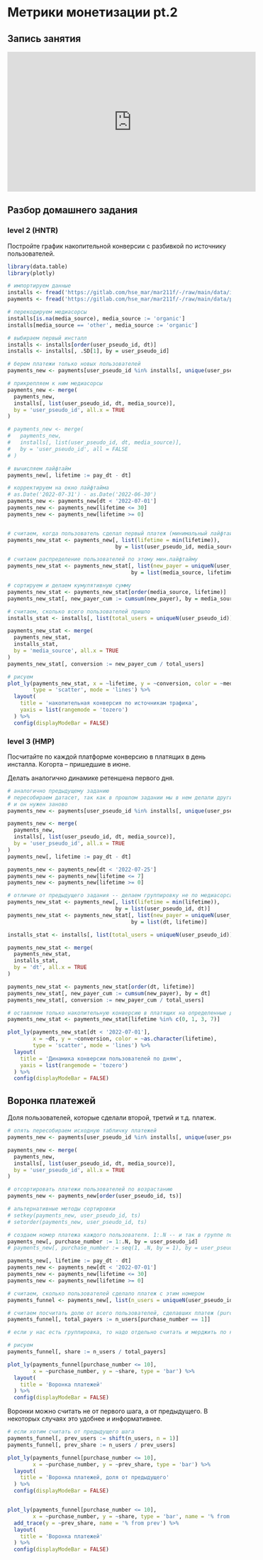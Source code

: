 # Метрики монетизации pt.2 {#c5_monetization}

## Запись занятия {-}

<iframe width="560" height="315" src="https://www.youtube.com/embed/2DjR09pvky0?si=w4Cj2J9gj436byIz" title="YouTube video player" frameborder="0" allow="accelerometer; autoplay; clipboard-write; encrypted-media; gyroscope; picture-in-picture; web-share" allowfullscreen></iframe>


## Разбор домашнего задания

### level 2 (HNTR)

Постройте график накопительной конверсии с разбивкой по источнику пользователей.


```r
library(data.table)
library(plotly)

# импортируем данные
installs <- fread('https://gitlab.com/hse_mar/mar211f/-/raw/main/data/installs.csv') 
payments <- fread('https://gitlab.com/hse_mar/mar211f/-/raw/main/data/payments_custom.csv')

# перекодируем медиасорсы
installs[is.na(media_source), media_source := 'organic']
installs[media_source == 'other', media_source := 'organic']

# выбираем первый инсталл
installs <- installs[order(user_pseudo_id, dt)]
installs <- installs[, .SD[1], by = user_pseudo_id]

# берем платежи только новых пользователей
payments_new <- payments[user_pseudo_id %in% installs[, unique(user_pseudo_id)]]

# прикрепляем к ним медиасорсы
payments_new <- merge(
  payments_new,
  installs[, list(user_pseudo_id, dt, media_source)],
  by = 'user_pseudo_id', all.x = TRUE
)

# payments_new <- merge(
#   payments_new,
#   installs[, list(user_pseudo_id, dt, media_source)],
#   by = 'user_pseudo_id', all = FALSE
# )

# вычисляем лайфтайм
payments_new[, lifetime := pay_dt - dt]

# корректируем на окно лайфтайма
# as.Date('2022-07-31') - as.Date('2022-06-30')
payments_new <- payments_new[dt < '2022-07-01']
payments_new <- payments_new[lifetime <= 30]
payments_new <- payments_new[lifetime >= 0]


# считаем, когда пользователь сделал первый платеж (минимальный лайфтайм)
payments_new_stat <- payments_new[, list(lifetime = min(lifetime)), 
                                  by = list(user_pseudo_id, media_source)]

# считаем распределение пользователей по этому мин.лайфтайму
payments_new_stat <- payments_new_stat[, list(new_payer = uniqueN(user_pseudo_id)), 
                                       by = list(media_source, lifetime)]

# сортируем и делаем кумулятивную сумму
payments_new_stat <- payments_new_stat[order(media_source, lifetime)]
payments_new_stat[, new_payer_cum := cumsum(new_payer), by = media_source]

# считаем, сколько всего пользователей пришло
installs_stat <- installs[, list(total_users = uniqueN(user_pseudo_id)), by = media_source]

payments_new_stat <- merge(
  payments_new_stat,
  installs_stat,
  by = 'media_source', all.x = TRUE
)
payments_new_stat[, conversion := new_payer_cum / total_users]

# рисуем
plot_ly(payments_new_stat, x = ~lifetime, y = ~conversion, color = ~media_source,
        type = 'scatter', mode = 'lines') %>%
  layout(
    title = 'накопительная конверсия по источникам трафика',
    yaxis = list(rangemode = 'tozero')
  ) %>%
  config(displayModeBar = FALSE)  

```

### level 3 (HMP)

Посчитайте по каждой платформе конверсию в платящих в день инсталла. Когорта -- пришедшие в июне.

Делать аналогично динамике ретеншена первого дня.
```r
# аналогично предыдущему заданию
# пересобираем датасет, так как в прошлом задании мы в нем делали другие вычисления
# и он нужен заново
payments_new <- payments[user_pseudo_id %in% installs[, unique(user_pseudo_id)]]

payments_new <- merge(
  payments_new,
  installs[, list(user_pseudo_id, dt, media_source)],
  by = 'user_pseudo_id', all.x = TRUE
)
payments_new[, lifetime := pay_dt - dt]

payments_new <- payments_new[dt < '2022-07-25']
payments_new <- payments_new[lifetime <= 7]
payments_new <- payments_new[lifetime >= 0]

# отличие от предыдущего задания -- делаем группировку не по медиасорсам, а по дате инсталла
payments_new_stat <- payments_new[, list(lifetime = min(lifetime)), 
                                  by = list(user_pseudo_id, dt)]
payments_new_stat <- payments_new_stat[, list(new_payer = uniqueN(user_pseudo_id)), 
                                       by = list(dt, lifetime)]

installs_stat <- installs[, list(total_users = uniqueN(user_pseudo_id)), by = dt]

payments_new_stat <- merge(
  payments_new_stat,
  installs_stat,
  by = 'dt', all.x = TRUE
)

payments_new_stat <- payments_new_stat[order(dt, lifetime)]
payments_new_stat[, new_payer_cum := cumsum(new_payer), by = dt]
payments_new_stat[, conversion := new_payer_cum / total_users]

# оставляем только накопительную конверсию в платящих на определенные дни от инсталла
payments_new_stat <- payments_new_stat[lifetime %in% c(0, 1, 3, 7)]

plot_ly(payments_new_stat[dt < '2022-07-01'], 
        x = ~dt, y = ~conversion, color = ~as.character(lifetime),
        type = 'scatter', mode = 'lines') %>%
  layout(
    title = 'Динамика конверсии пользователей по дням',
    yaxis = list(rangemode = 'tozero')
  ) %>%
  config(displayModeBar = FALSE)  

```



## Воронка платежей

Доля пользователей, которые сделали второй, третий и т.д. платеж.


```r
# опять пересобираем исходную табличку платежей
payments_new <- payments[user_pseudo_id %in% installs[, unique(user_pseudo_id)]]

payments_new <- merge(
  payments_new,
  installs[, list(user_pseudo_id, dt, media_source)],
  by = 'user_pseudo_id', all.x = TRUE
)

# отсортировать платежи пользователей по возрастанию 
payments_new <- payments_new[order(user_pseudo_id, ts)]

# альтернативные методы сортировки
# setkey(payments_new, user_pseudo_id, ts)
# setorder(payments_new, user_pseudo_id, ts)

# создаем номер платежа каждого пользователя. 1:.N -- и так в группе по пользователям
payments_new[, purchase_number := 1:.N, by = user_pseudo_id]
# payments_new[, purchase_number := seq(1, .N, by = 1), by = user_pseudo_id]

payments_new[, lifetime := pay_dt - dt]
payments_new <- payments_new[dt < '2022-07-01']
payments_new <- payments_new[lifetime <= 30]
payments_new <- payments_new[lifetime >= 0]

# считаем, сколько пользователей сделало платеж с этим номером
payments_funnel <- payments_new[, list(n_users = uniqueN(user_pseudo_id)), keyby = purchase_number]

# считаем посчитать долю от всего пользователей, сделавших платеж (purchase_number == 1)
payments_funnel[, total_payers := n_users[purchase_number == 1]]

# если у нас есть группировка, то надо отдельно считать и мерджить по ключу

# рисуем
payments_funnel[, share := n_users / total_payers]

plot_ly(payments_funnel[purchase_number <= 10], 
        x = ~purchase_number, y = ~share, type = 'bar') %>%
  layout(
    title = 'Воронка платежей'
  ) %>%
  config(displayModeBar = FALSE)  

```


Воронки можно считать не от первого шага, а от предыдущего. В некоторых случаях это удобнее и информативнее.
```r

# если хотим считать от предыдущего шага
payments_funnel[, prev_users := shift(n_users, n = 1)]
payments_funnel[, prev_share := n_users / prev_users]

plot_ly(payments_funnel[purchase_number <= 10], 
        x = ~purchase_number, y = ~prev_share, type = 'bar') %>%
  layout(
    title = 'Воронка платежей, доля от предыдущего'
  ) %>%
  config(displayModeBar = FALSE)  


plot_ly(payments_funnel[purchase_number <= 10], 
        x = ~purchase_number, y = ~share, type = 'bar', name = '% from payers') %>%
  add_trace(y = ~prev_share, name = '% from prev') %>%
  layout(
    title = 'Воронка платежей'
  ) %>%
  config(displayModeBar = FALSE)  
```

